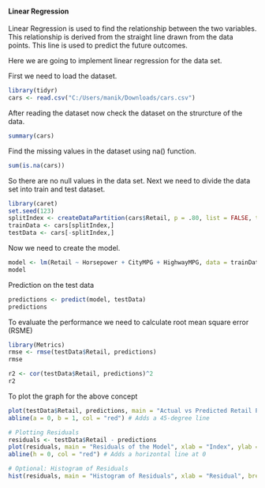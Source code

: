 #### Linear Regression

Linear Regression is used to find the relationship between the two variables. This relationship is derived from the straight line drawn from the data points. This line is used to predict the future outcomes.

Here we are going to implement linear regression for the data set.

First we need to load the dataset.

```{r}
library(tidyr)
cars <- read.csv("C:/Users/manik/Downloads/cars.csv")
```

After reading the dataset now check the dataset on the strurcture of the data.

```{r}
summary(cars)
```

Find the missing values in the dataset using na() function.

```{r}
sum(is.na(cars))
```

So there are no null values in the data set. Next we need to divide the data set into train and test dataset.

```{r}
library(caret)
set.seed(123)
splitIndex <- createDataPartition(cars$Retail, p = .80, list = FALSE, times = 1)
trainData <- cars[splitIndex,]
testData <- cars[-splitIndex,]
```

Now we need to create the model.

```{r}
model <- lm(Retail ~ Horsepower + CityMPG + HighwayMPG, data = trainData)
model
```

Prediction on the test data

```{r}
predictions <- predict(model, testData)
predictions
```

To evaluate the performance we need to calculate root mean square error (RSME)

```{r}
library(Metrics)
rmse <- rmse(testData$Retail, predictions)
rmse
```

```{r}
r2 <- cor(testData$Retail, predictions)^2
r2
```

To plot the graph for the above concept

```{r}
plot(testData$Retail, predictions, main = "Actual vs Predicted Retail Prices", xlab = "Actual Prices", ylab = "Predicted Prices")
abline(a = 0, b = 1, col = "red") # Adds a 45-degree line

# Plotting Residuals
residuals <- testData$Retail - predictions
plot(residuals, main = "Residuals of the Model", xlab = "Index", ylab = "Residual")
abline(h = 0, col = "red") # Adds a horizontal line at 0

# Optional: Histogram of Residuals
hist(residuals, main = "Histogram of Residuals", xlab = "Residual", breaks = 30)
```
